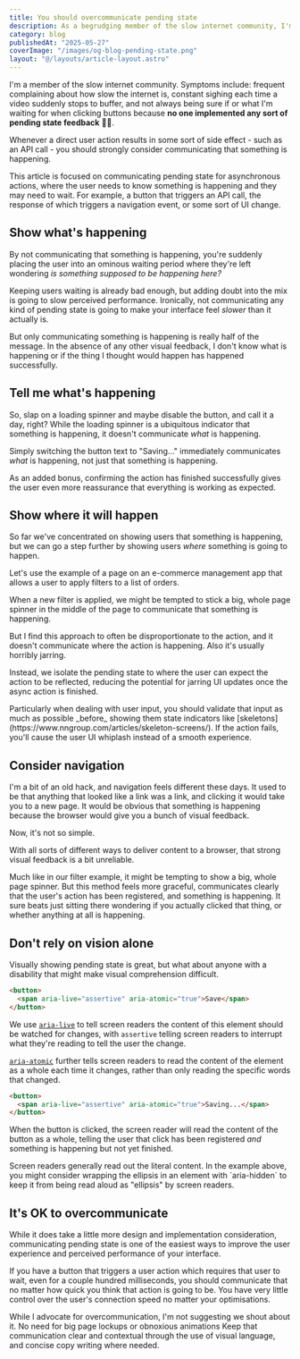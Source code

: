 ```yaml
---
title: You should overcommunicate pending state
description: As a begrudging member of the slow internet community, I'm appreciating the communication of pending state in interfaces now more than ever.
category: blog
publishedAt: "2025-05-27"
coverImage: "/images/og-blog-pending-state.png"
layout: "@/layouts/article-layout.astro"
---
```



I'm a member of the slow internet community. Symptoms include: frequent complaining about how slow the internet is, constant sighing each time a video suddenly stops to buffer, and not always being sure if or what I'm waiting for when clicking buttons because **no one implemented any sort of pending state feedback** 😮‍💨.

<Example
  name="pending-state-no-feedback"
  caption="Lack of interface feedback can leave users wondering, eventually leading to worry or frustration."
  client:load
/>

Whenever a direct user action results in some sort of side effect - such as an API call - you should strongly consider communicating that something is happening.

<Callout type="note" title="A slight caveat">
  This article is focused on communicating pending state for asynchronous
  actions, where the user needs to know something is happening and they may need
  to wait. For example, a button that triggers an API call, the response of
  which triggers a navigation event, or some sort of UI change.
</Callout>

## Show what's happening

By not communicating that something is happening, you're suddenly placing the user into an ominous waiting period where they're left wondering _is something supposed to be happening here?_

Keeping users waiting is already bad enough, but adding doubt into the mix is going to slow perceived performance. Ironically, not communicating any kind of pending state is going to make your interface feel _slower_ than it actually is.

<Example
  name="pending-state-with-feedback"
  caption="Adding a loading spinner and disabling the button tells me something is happening and I should wait."
  client:visible
/>

But only communicating something is happening is really half of the message. In the absence of any other visual feedback, I don't know what is happening or if the thing I thought would happen has happened successfully.

## Tell me what's happening

So, slap on a loading spinner and maybe disable the button, and call it a day, right? While the loading spinner is a ubiquitous indicator that something is happening, it doesn't communicate _what_ is happening.

<Example
  name="pending-state-with-context"
  caption="Updating labels to indicate what is happening is a simple way to communicate more context."
  client:visible
/>

Simply switching the button text to "Saving..." immediately communicates _what_ is happening, not just that something is happening.

As an added bonus, confirming the action has finished successfully gives the user even more reassurance that everything is working as expected.

## Show where it will happen

So far we've concentrated on showing users that something is happening, but we can go a step further by showing users _where_ something is going to happen.

Let's use the example of a page on an e-commerce management app that allows a user to apply filters to a list of orders.

When a new filter is applied, we might be tempted to stick a big, whole page spinner in the middle of the page to communicate that something is happening.

But I find this approach to often be disproportionate to the action, and it doesn't communicate where the action is happening. Also it's usually horribly jarring.

<Example
  name="pending-state-apply-filters"
  caption="Showing where the user can expect their action to be reflected reduces the potential for jarring UI updates."
  client:visible
/>

Instead, we isolate the pending state to where the user can expect the action to be reflected, reducing the potential for jarring UI updates once the async action is finished.

<Callout type="tip" title="Validate before you communicate">
  Particularly when dealing with user input, you should validate that input as
  much as possible _before_ showing them state indicators like
  [skeletons](https://www.nngroup.com/articles/skeleton-screens/). If the action
  fails, you'll cause the user UI whiplash instead of a smooth experience.
</Callout>

## Consider navigation

I'm a bit of an old hack, and navigation feels different these days. It used to be that anything that looked like a link was a link, and clicking it would take you to a new page. It would be obvious that something is happening because the browser would give you a bunch of visual feedback.

Now, it's not so simple.

With all sorts of different ways to deliver content to a browser, that strong visual feedback is a bit unreliable.

<Example
  name="pending-state-navigation"
  caption="Consider combining the above with prefetching and caching to further increase perceived performance."
  client:visible
/>

Much like in our filter example, it might be tempting to show a big, whole page spinner. But this method feels more graceful, communicates clearly that the user's action has been registered, and something is happening. It sure beats just sitting there wondering if you actually clicked that thing, or whether anything at all is happening.

## Don't rely on vision alone

Visually showing pending state is great, but what about anyone with a disability that might make visual comprehension difficult.

```html
<button>
  <span aria-live="assertive" aria-atomic="true">Save</span>
</button>
```

We use [`aria-live`](https://developer.mozilla.org/en-US/docs/Web/Accessibility/ARIA/Reference/Attributes/aria-live) to tell screen readers the content of this element should be watched for changes, with `assertive` telling screen readers to interrupt what they're reading to tell the user the change.

[`aria-atomic`](https://developer.mozilla.org/en-US/docs/Web/Accessibility/ARIA/Reference/Attributes/aria-atomic) further tells screen readers to read the content of the element as a whole each time it changes, rather than only reading the specific words that changed.

```html
<button>
  <span aria-live="assertive" aria-atomic="true">Saving...</span>
</button>
```

When the button is clicked, the screen reader will read the content of the button as a whole, telling the user that click has been registered _and_ something is happening but not yet finished.

<Callout type="tip" title="Be a considerate screen reader copy writer">
  Screen readers generally read out the literal content. In the example above,
  you might consider wrapping the ellipsis in an element with `aria-hidden` to
  keep it from being read aloud as "ellipsis" by screen readers.
</Callout>

## It's OK to overcommunicate

While it does take a little more design and implementation consideration, communicating pending state is one of the easiest ways to improve the user experience and perceived performance of your interface.

If you have a button that triggers a user action which requires that user to wait, even for a couple hundred milliseconds, you should communicate that no matter how quick you think that action is going to be. You have very little control over the user's connection speed no matter your optimisations.

While I advocate for overcommunication, I'm not suggesting we shout about it. No need for big page lockups or obnoxious animations Keep that communication clear and contextual through the use of visual language, and concise copy writing where needed.
